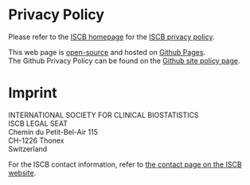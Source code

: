 # Privacy Policy
Please refer to the [ISCB homepage](https://iscb.international/) for the [ISCB privacy policy](https://iscb.international/wp-content/uploads/2024/02/ISCB-GDPR_policy_final_web-new-emails.pdf).

This web page is [open-source](https://github.com/iscb2025/iscb2025.github.io) and hosted on [Github Pages](https://pages.github.com/).  
The Github Privacy Policy can be found on the [Github site policy page](https://docs.github.com/en/site-policy/privacy-policies/github-general-privacy-statement). 
 

# Imprint
INTERNATIONAL SOCIETY FOR CLINICAL BIOSTATISTICS  
ISCB LEGAL SEAT  
Chemin du Petit-Bel-Air 115  
CH-1226 Thonex   
Switzerland  

For the ISCB contact information, refer to [the contact page on the ISCB website](https://iscb.international/contact/).

